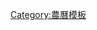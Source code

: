 <includeonly><!-- 在這裡加入模板的保護標識 --></includeonly><noinclude>{{template doc page viewed directly}}</noinclude>
<!-- 在本行下編輯模板說明 -->
{{Wikipedia:干支模板}}
<includeonly>
<!-- 本行下加入模板的分類 -->
[[Category:農曆模板]]
<!-- 本行下加入模板的跨語言鏈接 -->

</includeonly>